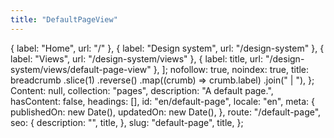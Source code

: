 ```yaml
---
title: "DefaultPageView"
---
```


  { label: "Home", url: "/" },
  { label: "Design system", url: "/design-system" },
  { label: "Views", url: "/design-system/views" },
  { label: title, url: "/design-system/views/default-page-view" },
];
  nofollow: true,
  noindex: true,
  title: breadcrumb
    .slice(1)
    .reverse()
    .map((crumb) => crumb.label)
    .join(" | "),
};
  Content: null,
  collection: "pages",
  description: "A default page.",
  hasContent: false,
  headings: [],
  id: "en/default-page",
  locale: "en",
  meta: {
    publishedOn: new Date(),
    updatedOn: new Date(),
  },
  route: "/default-page",
  seo: {
    description: "",
    title,
  },
  slug: "default-page",
  title,
};

<DefaultPageView breadcrumb={breadcrumb} entry={fakePage} seo={seo} />
